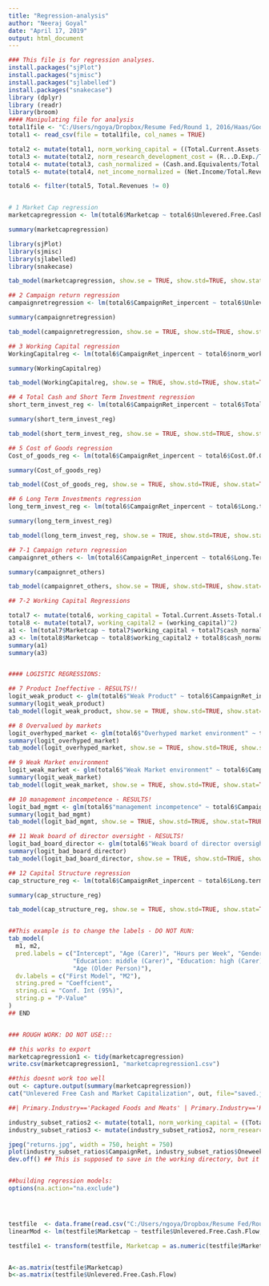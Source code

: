 ```yaml
---
title: "Regression-analysis"
author: "Neeraj Goyal"
date: "April 17, 2019"
output: html_document
---
```

```r
### This file is for regression analyses.
install.packages("sjPlot")
install.packages("sjmisc")
install.packages("sjlabelled")
install.packages("snakecase")
library (dplyr)
library (readr)
library(broom)
#### Manipulating file for analysis
total1file <- "C:/Users/ngoya/Dropbox/Resume Fed/Round 1, 2016/Haas/Google Drive - Activist Hedge Fund Project/hedge-fund-project/data (in progress)/total1.csv"
total1 <- read_csv(file = total1file, col_names = TRUE)

total2 <- mutate(total1, norm_working_capital = ((Total.Current.Assets-Total.Current.Liabilities)/Total.Revenues))
total3 <- mutate(total2, norm_research_development_cost = (R...D.Exp./Total.Revenues))
total4 <- mutate(total3, cash_normalized = (Cash.and.Equivalents/Total.Revenues))
total5 <- mutate(total4, net_income_normalized = (Net.Income/Total.Revenues))

total6 <- filter(total5, Total.Revenues != 0) 


# 1 Market Cap regression
marketcapregression <- lm(total6$Marketcap ~ total6$Unlevered.Free.Cash.Flow + total6$norm_working_capital + total6$cash_normalized + total6$net_income_normalized, data=total6, na.action = na.exclude)

summary(marketcapregression)

library(sjPlot)
library(sjmisc)
library(sjlabelled)
library(snakecase)

tab_model(marketcapregression, show.se = TRUE, show.std=TRUE, show.stat=TRUE, p.style= "a", file="marketcapregression.jpeg") ## this is output in the scripts folder

## 2 Campaign return regression
campaignretregression <- lm(total6$CampaignRet_inpercent ~ total6$Unlevered.Free.Cash.Flow + total6$norm_working_capital + total6$cash_normalized + total6$net_income_normalized, data=total6, na.action = na.exclude)

summary(campaignretregression)

tab_model(campaignretregression, show.se = TRUE, show.std=TRUE, show.stat=TRUE, p.style= "a", file="campaignretregression.html") ## this is output in the scripts folder

## 3 Working Capital regression
WorkingCapitalreg <- lm(total6$CampaignRet_inpercent ~ total6$norm_working_capital + total6$cash_normalized + total6$net_income_normalized, data=total6, na.action = na.exclude)

summary(WorkingCapitalreg)

tab_model(WorkingCapitalreg, show.se = TRUE, show.std=TRUE, show.stat=TRUE, p.style= "a", file="WorkingCapitalreg.html") ## this is output in the scripts folder

## 4 Total Cash and Short Term Investment regression
short_term_invest_reg <- lm(total6$CampaignRet_inpercent ~ total6$Total.Cash...ST.Investments + total6$cash_normalized + total6$net_income_normalized, data=total6, na.action = na.exclude)

summary(short_term_invest_reg)

tab_model(short_term_invest_reg, show.se = TRUE, show.std=TRUE, show.stat=TRUE, p.style= "a", file="short_term_invest_reg.html") ## this is output in the scripts folder

## 5 Cost of Goods regression
Cost_of_goods_reg <- lm(total6$CampaignRet_inpercent ~ total6$Cost.Of.Goods.Sold + total6$cash_normalized + total6$net_income_normalized, data=total6, na.action = na.exclude)

summary(Cost_of_goods_reg)

tab_model(Cost_of_goods_reg, show.se = TRUE, show.std=TRUE, show.stat=TRUE, p.style= "a", file="Cost_of_goods_reg.html") ## this is output in the scripts folder

## 6 Long Term Investments regression
long_term_invest_reg <- lm(total6$CampaignRet_inpercent ~ total6$Long.term.Investments + total6$cash_normalized + total6$net_income_normalized, data=total6, na.action = na.exclude)

summary(long_term_invest_reg)

tab_model(long_term_invest_reg, show.se = TRUE, show.std=TRUE, show.stat=TRUE, p.style= "a", file="long_term_invest_reg.html") ## this is output in the scripts folder

## 7-1 Campaign return regression
campaignret_others <- lm(total6$CampaignRet_inpercent ~ total6$Long.Term.Debt + total6$Net.Income.1 + total6$Cash.from.Investing + total6$Short.Term.Debt.Issued, data=total6, na.action = na.exclude)

summary(campaignret_others)

tab_model(campaignret_others, show.se = TRUE, show.std=TRUE, show.stat=TRUE, p.style= "a", file="campaignret_others.html") ## this is output in the scripts folder

## 7-2 Working Capital Regressions

total7 <- mutate(total6, working_capital = Total.Current.Assets-Total.Current.Liabilities)
total8 <- mutate(total7, working_capital2 = (working_capital)^2)
a1 <- lm(total7$Marketcap ~ total7$working_capital + total7$cash_normalized + total7$net_income_normalized, data=total7, na.action = na.exclude)
a3 <- lm(total8$Marketcap ~ total8$working_capital2 + total8$cash_normalized + total8$net_income_normalized, data=total8, na.action = na.exclude)
summary(a1)
summary(a3)


#### LOGISTIC REGRESSIONS:

## 7 Product Ineffective - RESULTS!!
logit_weak_product <- glm(total6$"Weak Product" ~ total6$CampaignRet_inpercent + total6$Marketcap + total6$cash_normalized + total6$net_income_normalized + total6$norm_working_capital + total6$norm_research_development_cost, data=total6, family=binomial(link="logit"))
summary(logit_weak_product)
tab_model(logit_weak_product, show.se = TRUE, show.std=TRUE, show.stat=TRUE, p.style= "a", file="logit_weak_product.html") ## this is output in the scripts folder

## 8 Overvalued by markets
logit_overhyped_market <- glm(total6$"Overhyped market environment" ~ total6$CampaignRet_inpercent + total6$Marketcap + total6$cash_normalized + total6$net_income_normalized  + total6$norm_working_capital + total6$norm_research_development_cost, data=total6, family=binomial(link="logit"))
summary(logit_overhyped_market)
tab_model(logit_overhyped_market, show.se = TRUE, show.std=TRUE, show.stat=TRUE, p.style= "a", file="logit_overhyped_market.html") ## this is output in the scripts folder

## 9 Weak Market environment
logit_weak_market <- glm(total6$"Weak Market environment" ~ total6$CampaignRet_inpercent + total6$Marketcap + total6$cash_normalized + total6$net_income_normalized + total6$norm_working_capital + total6$norm_research_development_cost, data=total6, family=binomial(link="logit"))
summary(logit_weak_market)
tab_model(logit_weak_market, show.se = TRUE, show.std=TRUE, show.stat=TRUE, p.style= "a", file="logit_weak_market.html") ## this is output in the scripts folder

## 10 management incompetence - RESULTS!
logit_bad_mgmt <- glm(total6$"management incompetence" ~ total6$CampaignRet_inpercent + total6$Marketcap + total6$cash_normalized + total6$net_income_normalized + total6$norm_working_capital + total6$norm_research_development_cost, data=total6, family=binomial(link="logit"))
summary(logit_bad_mgmt)
tab_model(logit_bad_mgmt, show.se = TRUE, show.std=TRUE, show.stat=TRUE, p.style= "a", file="logit_bad_mgmt.html") ## this is output in the scripts folder

## 11 Weak board of director oversight - RESULTS!
logit_bad_board_director <- glm(total6$"Weak board of director oversight" ~ total6$CampaignRet_inpercent + total6$Marketcap + total6$cash_normalized + total6$net_income_normalized + total6$norm_working_capital + total6$norm_research_development_cost, data=total6, family=binomial(link="logit"))
summary(logit_bad_board_director)
tab_model(logit_bad_board_director, show.se = TRUE, show.std=TRUE, show.stat=TRUE, p.style= "a", file="logit_bad_board_director.html") ## this is output in the scripts folder

## 12 Capital Structure regression
cap_structure_reg <- lm(total6$CampaignRet_inpercent ~ total6$Long.term.Investments + total6$cash_normalized + total6$net_income_normalized, data=total6, na.action = na.exclude)

summary(cap_structure_reg)

tab_model(cap_structure_reg, show.se = TRUE, show.std=TRUE, show.stat=TRUE, p.style= "a", file="cap_structure_reg.html") ## this is output in the scripts folder


##This example is to change the labels - DO NOT RUN:
tab_model(
  m1, m2, 
  pred.labels = c("Intercept", "Age (Carer)", "Hours per Week", "Gender (Carer)",
                  "Education: middle (Carer)", "Education: high (Carer)", 
                  "Age (Older Person)"),
  dv.labels = c("First Model", "M2"),
  string.pred = "Coeffcient",
  string.ci = "Conf. Int (95%)",
  string.p = "P-Value"
)
## END


### ROUGH WORK: DO NOT USE:::

## this works to export
marketcapregression1 <- tidy(marketcapregression)
write.csv(marketcapregression1, "marketcapregression1.csv")

##this doesnt work too well
out <- capture.output(summary(marketcapregression))
cat("Unlevered Free Cash and Market Capitalization", out, file="saved.jpg", sep="n", append=TRUE)

##| Primary.Industry=='Packaged Foods and Meats' | Primary.Industry=='Health Care Equipment' | Primary.Industry=='Oil and Gas Exploration and Production')

industry_subset_ratios2 <- mutate(total1, norm_working_capital = ((Total.Current.Assets-Total.Current.Liabilities)/Total.Revenues))
industry_subset_ratios3 <- mutate(industry_subset_ratios2, norm_research_development_cost = (R...D.Exp./Total.Revenues))

jpeg("returns.jpg", width = 750, height = 750)
plot(industry_subset_ratios$CampaignRet, industry_subset_ratios$Oneweekret, pch = 16, cex = 1.3, col = "blue", main = "1 week Hedge Fund returns vs entire length of campaign (n=983)", xlab = "Returns earned over entire Campaign (%)", ylab = "Returns earned over 1 week (%)", sub = "Larger negative number is better for Hedge Fund", col.main="red", col.lab="blue", col.sub="red", cex.main=1.4, cex.lab=.9, cex.sub=1.2) + abline(lm(industry_subset_ratios$CampaignRet ~ industry_subset_ratios$Oneweekret))
dev.off() ## This is supposed to save in the working directory, but it wasn't, so if rerun, you'll have to find it and move it to the Images folder in the hedge-fund-project folder


##building regression models:
options(na.action="na.exclude")




testfile  <- data.frame(read.csv("C:/Users/ngoya/Dropbox/Resume Fed/Round 1, 2016/Haas/Google Drive - Activist Hedge Fund Project/hedge-fund-project/data (in progress)/testfile.csv", stringsAsFactors = FALSE))
linearMod <- lm(testfile$Marketcap ~ testfile$Unlevered.Free.Cash.Flow, data=testfile, na.action = na.exclude)

testfile1 <- transform(testfile, Marketcap = as.numeric(testfile$Marketcap))


A<-as.matrix(testfile$Marketcap) 
b<-as.matrix(testfile$Unlevered.Free.Cash.Flow)


```

